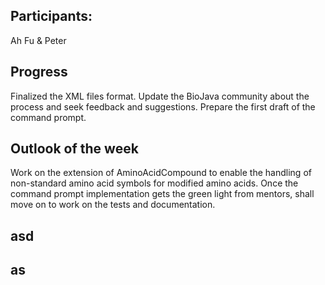 ==Participants:==

Ah Fu & Peter

== Progress ==

Finalized the XML files format.
Update the BioJava community about the process and seek feedback and suggestions.
Prepare the first draft of the command prompt.

== Outlook of the week ==

Work on the extension of AminoAcidCompound to enable the handling of non-standard amino acid symbols for modified amino acids.
Once the command prompt implementation gets the green light from mentors, shall move on to work on the tests and documentation.

== asd ==

== as ==